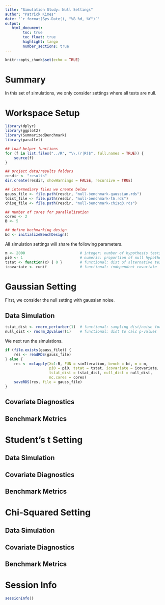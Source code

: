 ```yaml
---
title: "Simulation Study: Null Settings"
author: "Patrick Kimes"
date: '`r format(Sys.Date(), "%B %d, %Y")`'
output: 
   html_document:
        toc: true
        toc_float: true
        highlight: tango
        number_sections: true
---
```


```r
knitr::opts_chunk$set(echo = TRUE)
```

# Summary

In this set of simulations, we only consider settings where all tests are null.

# Workspace Setup

```r
library(dplyr)
library(ggplot2)
library(SummarizedBenchmark)
library(parallel)

## load helper functions
for (f in list.files("../R", "\\.(r|R)$", full.names = TRUE)) {
    source(f)
}

## project data/results folders
resdir <- "results"
dir.create(resdir, showWarnings = FALSE, recursive = TRUE)

## intermediary files we create below
gauss_file <- file.path(resdir, "null-benchmark-gaussian.rds")
tdist_file <- file.path(resdir, "null-benchmark-t6.rds")
chisq_file <- file.path(resdir, "null-benchmark-chisq3.rds")

## number of cores for parallelization
cores <- 2
B <- 5

## define bechmarking design
bd <- initializeBenchDesign()
```

All simulation settings will share the following parameters.

```r
m <- 2000                         # integer: number of hypothesis tests
pi0 <- 1                          # numeric: proportion of null hypotheses
tstat <- function(x) { 0 }        # functional: dist of alternative test stats
icovariate <- runif               # functional: independent covariate
```


# Gaussian Setting

First, we consider the null setting with gaussian noise.

## Data Simulation

```r
tstat_dist <- rnorm_perturber(1)  # functional: sampling dist/noise for test stats
null_dist <- rnorm_2pvaluer(1)    # functional: dist to calc p-values
```

We next run the simulations.

```r
if (file.exists(gauss_file)) {
    res <- readRDS(gauss_file)
} else {
    res <- mclapply(X=1:B, FUN = simIteration, bench = bd, m = m,
                    pi0 = pi0, tstat = tstat, icovariate = icovariate,
                    tstat_dist = tstat_dist, null_dist = null_dist,
                    mc.cores = cores)
    saveRDS(res, file = gauss_file)
}
```


## Covariate Diagnostics

## Benchmark Metrics


# Student's t Setting
## Data Simulation
## Covariate Diagnostics
## Benchmark Metrics


# Chi-Squared Setting
## Data Simulation
## Covariate Diagnostics
## Benchmark Metrics


# Session Info

```r
sessionInfo()
```

